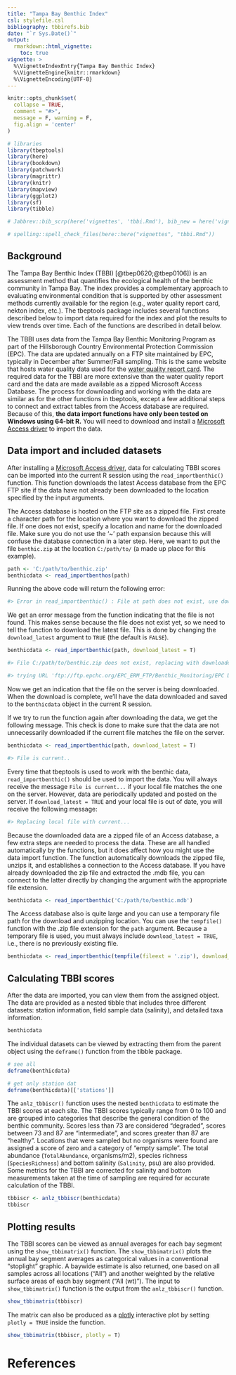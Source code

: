 ```yaml
---
title: "Tampa Bay Benthic Index"
csl: stylefile.csl
bibliography: tbbirefs.bib
date: "`r Sys.Date()`"
output: 
  rmarkdown::html_vignette:
    toc: true
vignette: >
  %\VignetteIndexEntry{Tampa Bay Benthic Index}
  %\VignetteEngine{knitr::rmarkdown}
  %\VignetteEncoding{UTF-8}
---
```


```r
knitr::opts_chunk$set(
  collapse = TRUE,
  comment = "#>",
  message = F, warning = F, 
  fig.align = 'center'
)

# libraries
library(tbeptools) 
library(here)
library(bookdown)
library(patchwork)
library(magrittr)
library(knitr)
library(mapview)
library(ggplot2)
library(sf)
library(tibble)

# Jabbrev::bib_scrp(here('vignettes', 'tbbi.Rmd'), bib_new = here('vignettes', 'tbbirefs.bib'), ext_bib = 'https://raw.githubusercontent.com/tbep-tech/tbep-refs/master/bibs.bib')

# spelling::spell_check_files(here::here("vignettes", "tbbi.Rmd"))
```

## Background

The Tampa Bay Benthic Index (TBBI) [@tbep0620;@tbep0106]) is an assessment method that quantifies the ecological health of the benthic community in Tampa Bay.  The index provides a complementary approach to evaluating environmental condition that is supported by other assessment methods currently available for the region (e.g., water quality report card, nekton index, etc.). The tbeptools package includes several functions described below to import data required for the index and plot the results to view trends over time.  Each of the functions are described in detail below. 

The TBBI uses data from the Tampa Bay Benthic Monitoring Program as part of the Hillsborough Country Environmental Protection Commission (EPC).  The data are updated annually on a FTP site maintained by EPC, typically in December after Summer/Fall sampling.  This is the same website that hosts water quality data used for the [water quality report card](https://tbep-tech.github.io/tbeptools/articles/intro.html).  The required data for the TBBI are more extensive than the water quality report card and the data are made available as a zipped Microsoft Access Database.  The process for downloading and working with the data are similar as for the other functions in tbeptools, except a few additional steps to connect and extract tables from the Access database are required.  Because of this, __the data import functions have only been tested on Windows using 64-bit R.__ You will need to download and install a [Microsoft Access driver](https://www.microsoft.com/en-us/download/details.aspx?id=54920) to import the data.

## Data import and included datasets

After installing a [Microsoft Access driver](https://www.microsoft.com/en-us/download/details.aspx?id=54920), data for calculating TBBI scores can be imported into the current R session using the `read_importbenthic()` function.  This function downloads the latest Access database from the EPC FTP site if the data have not already been downloaded to the location specified by the input arguments.  

The Access database is hosted on the FTP site as a zipped file.  First create a character path for the location where you want to download the zipped file. If one does not exist, specify a location and name for the downloaded file. Make sure you do not use the '~' path expansion because this will confuse the database connection in a later step.  Here, we want to put the file `benthic.zip` at the location `C:/path/to/` (a made up place for this example).

```r
path <- 'C:/path/to/benthic.zip'
benthicdata <- read_importbenthos(path)
```

Running the above code will return the following error: 

```r
#> Error in read_importbenthic() : File at path does not exist, use download_test = TRUE
```

We get an error message from the function indicating that the file is not found. This makes sense because the file does not exist yet, so we need to tell the function to download the latest file. This is done by changing the `download_latest` argument to `TRUE` (the default is `FALSE`).

```r
benthicdata <- read_importbenthic(path, download_latest = T)
```
```r
#> File C:/path/to/benthic.zip does not exist, replacing with downloaded file...

#> trying URL 'ftp://ftp.epchc.org/EPC_ERM_FTP/Benthic_Monitoring/EPC DataSubmittals.zip' length 37122877 bytes (35.4 MB)
```

Now we get an indication that the file on the server is being downloaded. When the download is complete, we’ll have the data downloaded and saved to the `benthicdata` object in the current R session.

If we try to run the function again after downloading the data, we get the following message. This check is done to make sure that the data are not unnecessarily downloaded if the current file matches the file on the server.

```r
benthicdata <- read_importbenthic(path, download_latest = T)
```
```r
#> File is current..
```

Every time that tbeptools is used to work with the benthic data, `read_importbenthic()` should be used to import the data. You will always receive the message `File is current...` if your local file matches the one on the server. However, data are periodically updated and posted on the server. If `download_latest = TRUE` and your local file is out of date, you will receive the following message:

```r
#> Replacing local file with current...
```

Because the downloaded data are a zipped file of an Access database, a few extra steps are needed to process the data.  These are all handled automatically by the functions, but it does affect how you might use the data import function. The function automatically downloads the zipped file, unzips it, and establishes a connection to the Access database.  If you have already downloaded the zip file and extracted the .mdb file, you can connect to the latter directly by changing the \code{path} argument with the appropriate file extension. 

```r
benthicdata <- read_importbenthic('C:/path/to/benthic.mdb')
```

The Access database also is quite large and you can use a temporary file path for the download and unzipping location.  You can use the `tempfile()` function with the .zip file extension for the `path` argument. Because a temporary file is used, you must always include `download_latest = TRUE`, i.e., there is no previously existing file. 

```r
benthicdata <- read_importbenthic(tempfile(fileext = '.zip'), download_latest = T)
```

## Calculating TBBI scores

After the data are imported, you can view them from the assigned object.  The data are provided as a nested tibble that includes three different datasets: station information, field sample data (salinity), and detailed taxa information.  

```r
benthicdata
```

The individual datasets can be viewed by extracting them from the parent object using the `deframe()` function from the tibble package. 

```r
# see all
deframe(benthicdata)

# get only station dat
deframe(benthicdata)[['stations']]
```

The `anlz_tbbiscr()` function uses the nested `benthicdata` to estimate the TBBI scores at each site. The TBBI scores typically range from 0 to 100 and are grouped into categories that describe the general condition of the benthic community.  Scores less than 73 are considered "degraded", scores between 73 and 87 are "intermediate", and scores greater than 87 are "healthy".  Locations that were sampled but no organisms were found are assigned a score of zero and a category of "empty sample".  The total abundance (`TotalAbundance`, organisms/m2), species richness (`SpeciesRichness`) and bottom salinity (`Salinity`, psu) are also provided.  Some metrics for the TBBI are corrected for salinity and bottom measurements taken at the time of sampling are required for accurate calculation of the TBBI.

```r
tbbiscr <- anlz_tbbiscr(benthicdata)
tbbiscr
```

## Plotting results

The TBBI scores can be viewed as annual averages for each bay segment using the `show_tbbimatrix()` function.  The `show_tbbimatrix()` plots the annual bay segment averages as categorical values in a conventional "stoplight" graphic. A baywide estimate is also returned, one based on all samples across all locations ("All") and another weighted by the relative surface areas of each bay segment ("All (wt)"). The input to `show_tbbimatrix()` function is the output from the `anlz_tbbiscr()` function.  

```r
show_tbbimatrix(tbbiscr)
```

The matrix can also be produced as a [plotly](https://plotly.com/r/) interactive plot by setting `plotly = TRUE` inside the function. 

```r
show_tbbimatrix(tbbiscr, plotly = T)
```

# References
